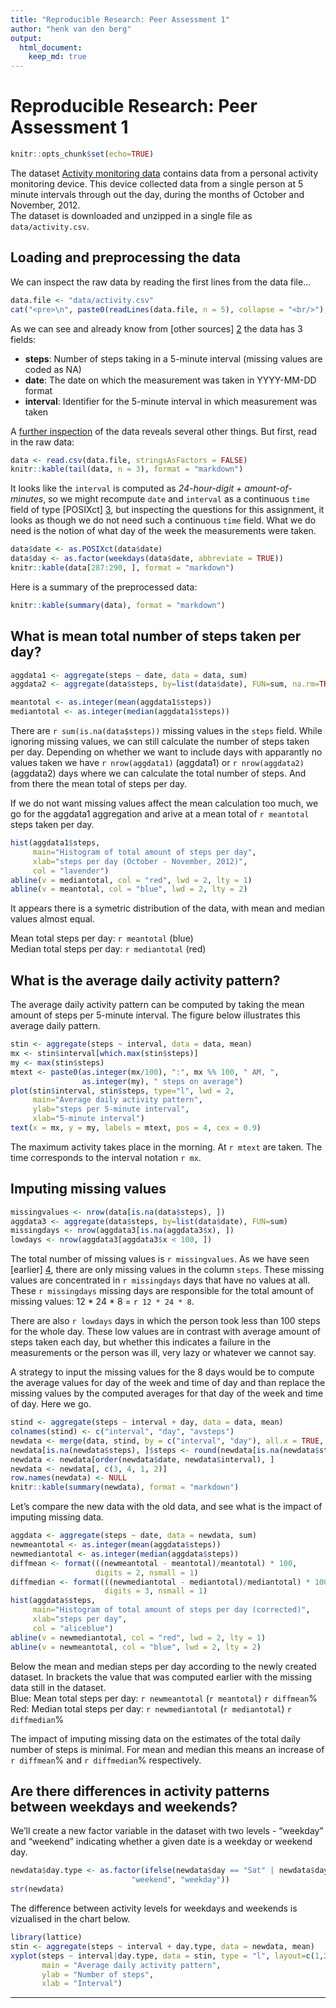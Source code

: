 ```yaml
---
title: "Reproducible Research: Peer Assessment 1"
author: "henk van den berg"
output: 
  html_document:
    keep_md: true
---
```


Reproducible Research: Peer Assessment 1
========================================

```r
knitr::opts_chunk$set(echo=TRUE)
```

<!--
Downloading a dataset from the internet and unzipping it into a local data
directory is a repeating chore. The `.LoadData()` function in 'load_data.R' does
just that. Because the 'activity.zip' is already part of the forked repository, 
we'll construct a local URL for the `urls` parameter of the function. But we
might also have used
https://d396qusza40orc.cloudfront.net/repdata%2Fdata%2Factivity.zip

```r
download.env <- new.env()
source("load_data.R", local = download.env)
download.env$.LoadData(file.path("file:/", getwd(), "activity.zip"))
rm(download.env)
```

Although the previous code chunck was *commented out* (for html) it is still
being processed by knitr.
-->

The dataset [Activity monitoring data][1] contains data from a personal activity 
monitoring device. This device collected data from a single person at 5 minute 
intervals through out
the day, during the months of October and November, 2012.  
The dataset is downloaded and unzipped in a single file as `data/activity.csv`.

## Loading and preprocessing the data

We can inspect the raw data by reading the first lines from the data file...
```r
data.file <- "data/activity.csv"
cat("<pre>\n", paste0(readLines(data.file, n = 5), collapse = "<br/>"), "\n</pre>", sep = "")
```

As we can see and already know from [other sources] [2] the data has 3 fields:

- **steps**: Number of steps taking in a 5-minute interval 
(missing values are coded as NA)
- **date**: The date on which the measurement was taken in YYYY-MM-DD format
- **interval**: Identifier for the 5-minute interval in which measurement was 
taken

A <a href="data/activity.csv" target="_blank">further inspection</a> of the data 
reveals several other things. But first, read in the raw data:

```r
data <- read.csv(data.file, stringsAsFactors = FALSE)
knitr::kable(tail(data, n = 3), format = "markdown")
```

It looks like the `interval` is computed as *24-hour-digit + amount-of-minutes*,
so we might recompute `date` and `interval` as a continuous `time` field of 
type [POSIXct] [3], but inspecting the questions for this assignment, it looks
as though we do not need such a continuous `time` field. What we do need is
the notion of what day of the week the measurements were taken.

```r
data$date <- as.POSIXct(data$date)
data$day <- as.factor(weekdays(data$date, abbreviate = TRUE))
knitr::kable(data[287:290, ], format = "markdown")
```

<a id="summary"/>
Here is a summary of the preprocessed data:
```r
knitr::kable(summary(data), format = "markdown")
```

## What is mean total number of steps taken per day?
```r
aggdata1 <- aggregate(steps ~ date, data = data, sum)
aggdata2 <- aggregate(data$steps, by=list(data$date), FUN=sum, na.rm=TRUE)

meantotal <- as.integer(mean(aggdata1$steps))
mediantotal <- as.integer(median(aggdata1$steps))
```

There are `r sum(is.na(data$steps))` missing values in 
the `steps` field.
While ignoring missing values, we can still calculate the number of steps
taken per day.  Depending on whether we want to include days with apparantly 
no values taken we have `r nrow(aggdata1)` (aggdata1) or `r nrow(aggdata2)` 
(aggdata2) days where we
can calculate the total number of steps. And from there the mean total of steps
per day.

If we do not want missing values affect the mean calculation too much, we
go for the aggdata1 aggregation and
arive at a mean total of `r meantotal` steps taken per day.

```r
hist(aggdata1$steps,
     main="Histogram of total amount of steps per day", 
     xlab="steps per day (October - November, 2012)",
     col = "lavender")
abline(v = mediantotal, col = "red", lwd = 2, lty = 1)
abline(v = meantotal, col = "blue", lwd = 2, lty = 2)
```

It appears there is a symetric distribution of the data, with mean and median 
values almost equal.

Mean total steps per day: `r meantotal` (blue)  
Median total steps per day:  `r mediantotal` (red)

## What is the average daily activity pattern?

The average daily activity pattern can be computed by taking the mean amount of
steps per 5-minute interval. The figure below illustrates this average daily
pattern.

```r
stin <- aggregate(steps ~ interval, data = data, mean)
mx <- stin$interval[which.max(stin$steps)]
my <- max(stin$steps)
mtext <- paste0(as.integer(mx/100), ":", mx %% 100, " AM, ", 
                as.integer(my), " steps on average")
plot(stin$interval, stin$steps, type="l", lwd = 2,
     main="Average daily activity pattern",
     ylab="steps per 5-minute interval",
     xlab="5-minute interval")
text(x = mx, y = my, labels = mtext, pos = 4, cex = 0.9)
```

The maximum activity takes place in the morning. At `r mtext` are taken. The 
time corresponds to the interval notation `r mx`.

## Imputing missing values

```r
missingvalues <- nrow(data[is.na(data$steps), ])
aggdata3 <- aggregate(data$steps, by=list(data$date), FUN=sum)
missingdays <- nrow(aggdata3[is.na(aggdata3$x), ])
lowdays <- nrow(aggdata3[aggdata3$x < 100, ])
```

The total number of missing values is `r missingvalues`. As we have seen
[earlier] [4], there are only missing values in the column `steps`. These
missing values are concentrated in `r missingdays` days that have no values
at all. These `r missingdays` missing days are responsible for the total
amount of missing values: 12 * 24 * 8 = `r 12 * 24 * 8`.

There are also `r lowdays` days in which the person took less than 100 steps
for the whole day. These low values are in contrast with average amount of steps taken
each day, but whether this indicates a failure in the measurements or the
person was ill, very lazy or whatever we cannot say.

A strategy to input the missing values for the 8 days would be to compute the 
average values for day of the week and time of day and than replace the missing values by
the computed averages for that day of the week and time of day. Here we go.

```r
stind <- aggregate(steps ~ interval + day, data = data, mean)
colnames(stind) <- c("interval", "day", "avsteps")
newdata <- merge(data, stind, by = c("interval", "day"), all.x = TRUE, sort = FALSE)
newdata[is.na(newdata$steps), ]$steps <- round(newdata[is.na(newdata$steps), ]$avsteps)
newdata <- newdata[order(newdata$date, newdata$interval), ]
newdata <- newdata[, c(3, 4, 1, 2)]
row.names(newdata) <- NULL
knitr::kable(summary(newdata), format = "markdown")
```

Let's compare the new data with the old data, and see what is the impact of 
imputing missing data.

```r
aggdata <- aggregate(steps ~ date, data = newdata, sum)
newmeantotal <- as.integer(mean(aggdata$steps))
newmediantotal <- as.integer(median(aggdata$steps))
diffmean <- format(((newmeantotal - meantotal)/meantotal) * 100, 
                   digits = 2, nsmall = 1)
diffmedian <- format(((newmediantotal - mediantotal)/mediantotal) * 100, 
                     digits = 3, nsmall = 1)
hist(aggdata$steps,
     main="Histogram of total amount of steps per day (corrected)", 
     xlab="steps per day",
     col = "aliceblue")
abline(v = newmediantotal, col = "red", lwd = 2, lty = 1)
abline(v = newmeantotal, col = "blue", lwd = 2, lty = 2)
```

Below the mean and median steps per day according to the newly created dataset.
In brackets the value that was
computed earlier with the missing data still in the dataset.   
Blue: Mean total steps per day: `r newmeantotal` (`r meantotal`) `r diffmean`%   
Red: Median total steps per day:  `r newmediantotal` (`r mediantotal`) `r diffmedian`%

The impact of imputing missing data on the estimates of the total daily number 
of steps is minimal. For mean and median this means an increase of
`r diffmean`% and `r diffmedian`% respectively.

## Are there differences in activity patterns between weekdays and weekends?

We'll create a new factor variable in the dataset with two levels - "weekday" 
and "weekend" indicating whether a given date is a weekday or weekend day.

```r
newdata$day.type <- as.factor(ifelse(newdata$day == "Sat" | newdata$day == "Sun",
                           "weekend", "weekday"))
str(newdata)
```

The difference between activity levels for weekdays and weekends is
vizualised in the chart below.

```r
library(lattice)
stin <- aggregate(steps ~ interval + day.type, data = newdata, mean)
xyplot(steps ~ interval|day.type, data = stin, type = "l", layout=c(1,2),
       main = "Average daily activity pattern",
       ylab = "Number of steps",
       xlab = "Interval")
```

***
[1]: https://d396qusza40orc.cloudfront.net/repdata%2Fdata%2Factivity.zip
[2]: https://github.com/rdpeng/RepData_PeerAssessment1/blob/master/README.md
[3]: https://stat.ethz.ch/R-manual/R-devel/library/base/html/DateTimeClasses.html
[4]: #summary


